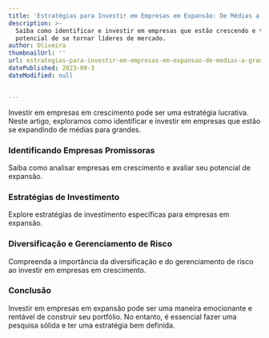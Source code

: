 ```yaml
---
title: 'Estratégias para Investir em Empresas em Expansão: De Médias a Grandes'
description: >-
  Saiba como identificar e investir em empresas que estão crescendo e têm
  potencial de se tornar líderes de mercado.
author: Oliveira
thumbnailUrl: ''
url: estrategias-para-investir-em-empresas-em-expansao-de-medias-a-grandes
datePublished: 2023-09-3
dateModified: null


---
```


Investir em empresas em crescimento pode ser uma estratégia lucrativa. Neste artigo, exploramos como identificar e investir em empresas que estão se expandindo de médias para grandes.

### Identificando Empresas Promissoras

Saiba como analisar empresas em crescimento e avaliar seu potencial de expansão.

### Estratégias de Investimento

Explore estratégias de investimento específicas para empresas em expansão.

### Diversificação e Gerenciamento de Risco

Compreenda a importância da diversificação e do gerenciamento de risco ao investir em empresas em crescimento.

### Conclusão

Investir em empresas em expansão pode ser uma maneira emocionante e rentável de construir seu portfólio. No entanto, é essencial fazer uma pesquisa sólida e ter uma estratégia bem definida.

